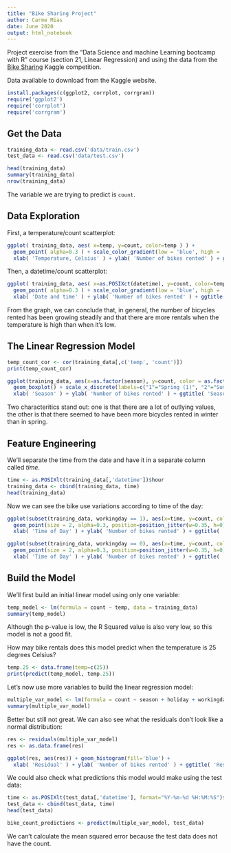 ```yaml
---
title: "Bike Sharing Project"
author: Carme Mias
date: June 2020
output: html_notebook
---
```


Project exercise from the "Data Science and machine Learning bootcamp with R" course (section 21, Linear Regression) and using the data from the [Bike Sharing](https://www.kaggle.com/c/bike-sharing-demand/overview) Kaggle competition.

Data available to download from the Kaggle website.

```r
install.packages(c(ggplot2, corrplot, corrgram))
require('ggplot2')
require('corrplot')
require('corrgram')
```

## Get the Data

```r
training_data <- read.csv('data/train.csv')
test_data <- read.csv('data/test.csv')

head(training_data)
summary(training_data)
nrow(training_data)
```

The variable we are trying to predict is `count`.

## Data Exploration

First, a temperature/count scatterplot:

```r
ggplot( training_data, aes( x=temp, y=count, color=temp ) ) + 
  geom_point( alpha=0.3 ) + scale_color_gradient(low = 'blue', high = 'orange')  +
  xlab( 'Temperature, Celsius' ) + ylab( 'Number of bikes rented' ) + ggtitle( 'Temperature/Count scatterplot' )
```

Then, a datetime/count scatterplot:

```r
ggplot( training_data, aes( x=as.POSIXct(datetime), y=count, color=temp ) ) + 
  geom_point( alpha=0.3 ) + scale_color_gradient(low = 'blue', high = 'orange')  +
  xlab( 'Date and time' ) + ylab( 'Number of bikes rented' ) + ggtitle( 'Datetime/Count scatterplot' )
```
From the graph, we can conclude that, in general, the number of bicycles rented has been growing steadily and that there are more rentals when the temperature is high than when it's low.

## The Linear Regression Model

```r
temp_count_cor <- cor(training_data[,c('temp', 'count')])
print(temp_count_cor)
```

```r
ggplot(training_data, aes(x=as.factor(season), y=count, color = as.factor(season))) +
  geom_boxplot() + scale_x_discrete(labels=c("1"="Spring (1)", "2"="Summer (2)", "3"="Autumn (3)", "4"="Winter (4)")) +
  xlab( 'Season' ) + ylab( 'Number of bikes rented' ) + ggtitle( 'Season/Count boxplot' )
```

Two characteritics stand out: one is that there are a lot of outlying values, the other is that there seemed to have been more bicycles rented in winter than in spring.

## Feature Engineering

We'll separate the time from the date and have it in a separate column called *time*.

```r
time <- as.POSIXlt(training_data[,'datetime'])$hour
training_data <- cbind(training_data, time)
head(training_data)
```

Now we can see the bike use variations according to time of the day:

```r
ggplot(subset(training_data, workingday == 1), aes(x=time, y=count, color=temp)) + 
  geom_point(size = 2, alpha=0.3, position=position_jitter(w=0.35, h=0)) + scale_color_gradient(low = 'blue', high = 'orange')  +
  xlab( 'Time of Day' ) + ylab( 'Number of bikes rented' ) + ggtitle( 'Time of Day/Count on Working Days' )
```

```r
ggplot(subset(training_data, workingday == 0), aes(x=time, y=count, color=temp)) + 
  geom_point(size = 2, alpha=0.3, position=position_jitter(w=0.35, h=0)) + scale_color_gradient(low = 'blue', high = 'orange')  +
  xlab( 'Time of Day' ) + ylab( 'Number of bikes rented' ) + ggtitle( 'Time of Day/Count on Non-Working Days' )
```

## Build the Model

We'll first build an initial linear model using only one variable:

```r
temp_model <- lm(formula = count ~ temp, data = training_data)
summary(temp_model)
```
Although the p-value is low, the R Squared value is also very low, so this model is not a good fit.

How may bike rentals does this model predict when the temperature is 25 degrees Celsius?

```r
temp.25 <- data.frame(temp=c(25))
print(predict(temp_model, temp.25))
```

Let's now use more variables to build the linear regression model:

```r
multiple_var_model <- lm(formula = count ~ season + holiday + workingday + weather + temp + humidity + windspeed + time , data = training_data)
summary(multiple_var_model)
```

Better but still not great. We can also see what the residuals don't look like a normal distribution:

```r
res <- residuals(multiple_var_model)
res <- as.data.frame(res)

ggplot(res, aes(res)) + geom_histogram(fill='blue') + 
  xlab( 'Residual' ) + ylab( 'Number of bikes rented' ) + ggtitle( 'Residual/Count histogram' )
```

We could also check what predictions this model would make using the test data:

```r
time <- as.POSIXlt(test_data[,'datetime'], format="%Y-%m-%d %H:%M:%S")$hour
test_data <- cbind(test_data, time)
head(test_data)
```

```r
bike_count_predictions <- predict(multiple_var_model, test_data)
```

We can't calculate the mean squared error because the test data does not have the count.